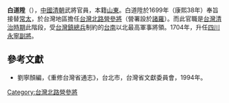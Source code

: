 '''白道陞'''（{{bd|？||？||catIdx=B}}），[[中國|中國]][[清朝|清朝]]武將官員，本籍[[山東|山東]]。白道陞於1699年（康熙38年）奉旨接替[[常太|常太]]，於台灣地區擔任[[台灣北路營|台灣北路營]][[參將|參將]]（營署設於[[諸羅|諸羅]]）。而此官職是[[台灣清治時期|台灣清治時期]]此階段，受[[台灣鎮|台灣鎮]][[總兵|總兵]]制約的[[台南|台南]]以北最高軍事將領。1704年，升任[[四川|四川]][[永寧|永寧]][[副將|副將]]。

{{start box}}
{{s-before|[[常太|常太]]}}
{{s-title|[[台灣北路營|台灣北路營]][[參將|參將]]|1699年上任}}
{{s-after|[[焦雲_(清朝)|焦雲]]}}
{{end box}}

==參考文獻==
*劉寧顏編，《重修台灣省通志》，台北市，台灣省文獻委員會，1994年。

[[Category:台灣北路營參將|Category:台灣北路營參將]]